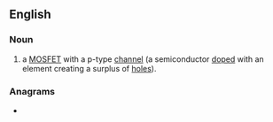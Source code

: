 {{also|PMOs}}
==English==

===Noun===
{{head|en|noun}}

# {{lb|en|electronics}} a [[MOSFET]] with a p-type [[channel]] (a semiconductor [[doped]] with an element creating a surplus of [[hole]]s).

===Anagrams===
* {{anagrams|en|a=mops|MOPS|MOPs|MSPO|POMs|Poms|SMOP|mops|poms}}